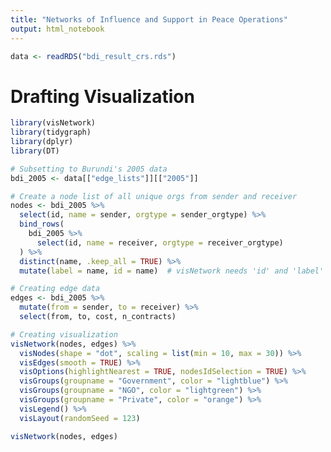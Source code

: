 ```yaml
---
title: "Networks of Influence and Support in Peace Operations"
output: html_notebook
---
```


```r
data <- readRDS("bdi_result_crs.rds")
```

# Drafting Visualization
```r
library(visNetwork)
library(tidygraph)
library(dplyr)
library(DT)
```

```r
# Subsetting to Burundi's 2005 data
bdi_2005 <- data[["edge_lists"]][["2005"]]

# Create a node list of all unique orgs from sender and receiver
nodes <- bdi_2005 %>%
  select(id, name = sender, orgtype = sender_orgtype) %>%
  bind_rows(
    bdi_2005 %>%
      select(id, name = receiver, orgtype = receiver_orgtype)
  ) %>%
  distinct(name, .keep_all = TRUE) %>%
  mutate(label = name, id = name)  # visNetwork needs 'id' and 'label'

```

```r
# Creating edge data
edges <- bdi_2005 %>%
  mutate(from = sender, to = receiver) %>%
  select(from, to, cost, n_contracts)
```

```r
# Creating visualization
visNetwork(nodes, edges) %>%
  visNodes(shape = "dot", scaling = list(min = 10, max = 30)) %>%
  visEdges(smooth = TRUE) %>%
  visOptions(highlightNearest = TRUE, nodesIdSelection = TRUE) %>%
  visGroups(groupname = "Government", color = "lightblue") %>%
  visGroups(groupname = "NGO", color = "lightgreen") %>%
  visGroups(groupname = "Private", color = "orange") %>%
  visLegend() %>%
  visLayout(randomSeed = 123)
```

```r
visNetwork(nodes, edges)
```





